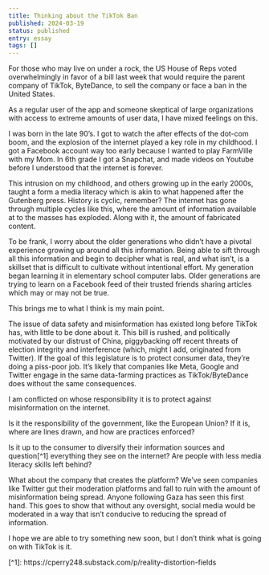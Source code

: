 ```yaml
---
title: Thinking about the TikTok Ban
published: 2024-03-19
status: published
entry: essay
tags: []
---
```

For those who may live on under a rock, the US House of Reps voted overwhelmingly in favor of a bill last week that would require the parent company of TikTok, ByteDance, to sell the company or face a ban in the United States.

As a regular user of the app and someone skeptical of large organizations with access to extreme amounts of user data, I have mixed feelings on this.

I was born in the late 90’s. I got to watch the after effects of the dot-com boom, and the explosion of the internet played a key role in my childhood. I got a Facebook account way too early because I wanted to play FarmVille with my Mom. In 6th grade I got a Snapchat, and made videos on Youtube before I understood that the internet is forever.

This intrusion on my childhood, and others growing up in the early 2000s, taught a form a media literacy which is akin to what happened after the Gutenberg press. History is cyclic, remember? The internet has gone through multiple cycles like this, where the amount of information available at to the masses has exploded. Along with it, the amount of fabricated content.

To be frank, I worry about the older generations who didn’t have a pivotal experience growing up around all this information. Being able to sift through all this information and begin to decipher what is real, and what isn’t, is a skillset that is difficult to cultivate without intentional effort. My generation began learning it in elementary school computer labs. Older generations are trying to learn on a Facebook feed of their trusted friends sharing articles which may or may not be true.

This brings me to what I think is my main point.

The issue of data safety and misinformation has existed long before TikTok has, with little to be done about it. This bill is rushed, and politically motivated by our distrust of China, piggybacking off recent threats of election integrity and interference (which, might I add, originated from Twitter). If the goal of this legislature is to protect consumer data, they’re doing a piss-poor job. It’s likely that companies like Meta, Google and Twitter engage in the same data-farming practices as TikTok/ByteDance does without the same consequences.

I am conflicted on whose responsibility it is to protect against misinformation on the internet.

Is it the responsibility of the government, like the European Union? If it is, where are lines drawn, and how are practices enforced?

Is it up to the consumer to diversify their information sources and question\[^1] everything they see on the internet? Are people with less media literacy skills left behind?

What about the company that creates the platform? We’ve seen companies like Twitter gut their moderation platforms and fall to ruin with the amount of misinformation being spread. Anyone following Gaza has seen this first hand. This goes to show that without any oversight, social media would be moderated in a way that isn’t conducive to reducing the spread of information.

I hope we are able to try something new soon, but I don’t think what is going on with TikTok is it.

\[^1]: https\://cperry248.substack.com/p/reality-distortion-fields
